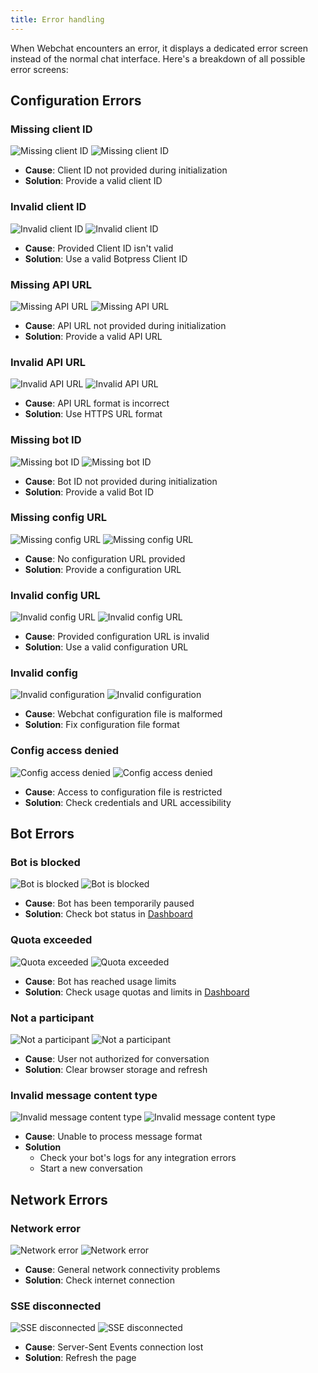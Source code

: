 ```yaml
---
title: Error handling
---
```


When Webchat encounters an error, it displays a dedicated error screen instead of the normal chat interface. Here's a breakdown of all possible error screens:

## Configuration Errors

### Missing client ID

<Frame>
  <img alt="Missing client ID" className="block dark:hidden" src="./assets/missing-client-id.png" />
  <img alt="Missing client ID" className="hidden dark:block" src="./assets/missing-client-id-dark.png" />
</Frame>

- **Cause**: Client ID not provided during initialization
- **Solution**: Provide a valid client ID

### Invalid client ID

<Frame>
  <img alt="Invalid client ID" className="block dark:hidden" src="./assets/invalid-client-id.png" />
  <img alt="Invalid client ID" className="hidden dark:block" src="./assets/invalid-client-id-dark.png" />
</Frame>

- **Cause**: Provided Client ID isn't valid
- **Solution**: Use a valid Botpress Client ID

### Missing API URL

<Frame>
  <img alt="Missing API URL" className="block dark:hidden" src="./assets/missing-api-url.png" />
  <img alt="Missing API URL" className="hidden dark:block" src="./assets/missing-api-url-dark.png" />
</Frame>

- **Cause**: API URL not provided during initialization
- **Solution**: Provide a valid API URL

### Invalid API URL

<Frame>
  <img alt="Invalid API URL" className="block dark:hidden" src="./assets/invalid-api-url.png" />
  <img alt="Invalid API URL" className="hidden dark:block" src="./assets/invalid-api-url-dark.png" />
</Frame>

- **Cause**: API URL format is incorrect
- **Solution**: Use HTTPS URL format

### Missing bot ID

<Frame>
  <img alt="Missing bot ID" className="block dark:hidden" src="./assets/missing-bot-id.png" />
  <img alt="Missing bot ID" className="hidden dark:block" src="./assets/missing-bot-id-dark.png" />
</Frame>

- **Cause**: Bot ID not provided during initialization
- **Solution**: Provide a valid Bot ID

### Missing config URL

<Frame>
  <img alt="Missing config URL" className="block dark:hidden" src="./assets/missing-config-url.png" />
  <img alt="Missing config URL" className="hidden dark:block" src="./assets/missing-config-url-dark.png" />
</Frame>

- **Cause**: No configuration URL provided
- **Solution**: Provide a configuration URL

### Invalid config URL

<Frame>
  <img alt="Invalid config URL" className="block dark:hidden" src="./assets/invalid-config-url.png" />
  <img alt="Invalid config URL" className="hidden dark:block" src="./assets/invalid-config-url-dark.png" />
</Frame>

- **Cause**: Provided configuration URL is invalid
- **Solution**: Use a valid configuration URL

### Invalid config

<Frame>
  <img alt="Invalid configuration" className="block dark:hidden" src="./assets/invalid-config.png" />
  <img alt="Invalid configuration" className="hidden dark:block" src="./assets/invalid-config-dark.png" />
</Frame>

- **Cause**: Webchat configuration file is malformed
- **Solution**: Fix configuration file format

### Config access denied

<Frame>
  <img alt="Config access denied" className="block dark:hidden" src="./assets/config-access-denied.png" />
  <img alt="Config access denied" className="hidden dark:block" src="./assets/config-access-denied-dark.png" />
</Frame>

- **Cause**: Access to configuration file is restricted
- **Solution**: Check credentials and URL accessibility

## Bot Errors

### Bot is blocked

<Frame>
  <img alt="Bot is blocked" className="block dark:hidden" src="./assets/bot-is-blocked.png" />
  <img alt="Bot is blocked" className="hidden dark:block" src="./assets/bot-is-blocked-dark.png" />
</Frame>

- **Cause**: Bot has been temporarily paused
- **Solution**: Check bot status in [Dashboard](/learn/get-started/dashboard/)

### Quota exceeded

<Frame>
  <img alt="Quota exceeded" className="block dark:hidden" src="./assets/quota-exceeded.png" />
  <img alt="Quota exceeded" className="hidden dark:block" src="./assets/quota-exceeded-dark.png" />
</Frame>

- **Cause**: Bot has reached usage limits
- **Solution**: Check usage quotas and limits in [Dashboard](/learn/get-started/dashboard/bot/)

### Not a participant

<Frame>
  <img alt="Not a participant" className="block dark:hidden" src="./assets/not-a-participant.png" />
  <img alt="Not a participant" className="hidden dark:block" src="./assets/not-a-participant-dark.png" />
</Frame>

- **Cause**: User not authorized for conversation
- **Solution**: Clear browser storage and refresh

### Invalid message content type

<Frame>
  <img
    alt="Invalid message content type"
    className="block dark:hidden"
    src="./assets/invalid-message-content-type.png"
  />
  <img
    alt="Invalid message content type"
    className="hidden dark:block"
    src="./assets/invalid-message-content-type-dark.png"
  />
</Frame>

- **Cause**: Unable to process message format
- **Solution**
  - Check your bot's logs for any integration errors
  - Start a new conversation

## Network Errors

### Network error

<Frame>
  <img alt="Network error" className="block dark:hidden" src="./assets/network-error.png" />
  <img alt="Network error" className="hidden dark:block" src="./assets/network-error-dark.png" />
</Frame>

- **Cause**: General network connectivity problems
- **Solution**: Check internet connection

### SSE disconnected

<Frame>
  <img alt="SSE disconnected" className="block dark:hidden" src="./assets/sse-disconnected.png" />
  <img alt="SSE disconnected" className="hidden dark:block" src="./assets/sse-disconnected-dark.png" />
</Frame>

- **Cause**: Server-Sent Events connection lost
- **Solution**: Refresh the page
